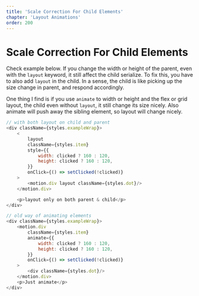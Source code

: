 ```yaml
---
title: 'Scale Correction For Child Elements'
chapter: 'Layout Animations'
order: 200
---
```


# Scale Correction For Child Elements

Check example below. If you change the width or height of the parent, even with the `layout` keyword, it still affect the child serialize. To fix this, you have to also add `layout` in the child. In a sense, the child is like picking up the size change in parent, and respond accordingly.

One thing I find is if you use `animate` to width or height and the flex or grid layout, the child even without `layout`, it still change its size nicely. Also animate will push away the sibling element, so layout will change nicely.
<ScaleCorrection />

```js
// with both layout on child and parent
<div className={styles.exampleWrap}>
    <
        layout
        className={styles.item}
        style={{
            width: clicked ? 160 : 120,
            height: clicked ? 160 : 120,
        }}
        onClick={() => setClicked(!clicked)}
    >
        <motion.div layout className={styles.dot}/>
    </motion.div>

    <p>layout only on both parent & child</p>
</div>

// old way of animating elements
<div className={styles.exampleWrap}>
    <motion.div
        className={styles.item}
        animate={{
            width: clicked ? 160 : 120,
            height: clicked ? 160 : 120,
        }}
        onClick={() => setClicked(!clicked)}
    >
        <div className={styles.dot}/>
    </motion.div>
    <p>Just animate</p>
</div>
```